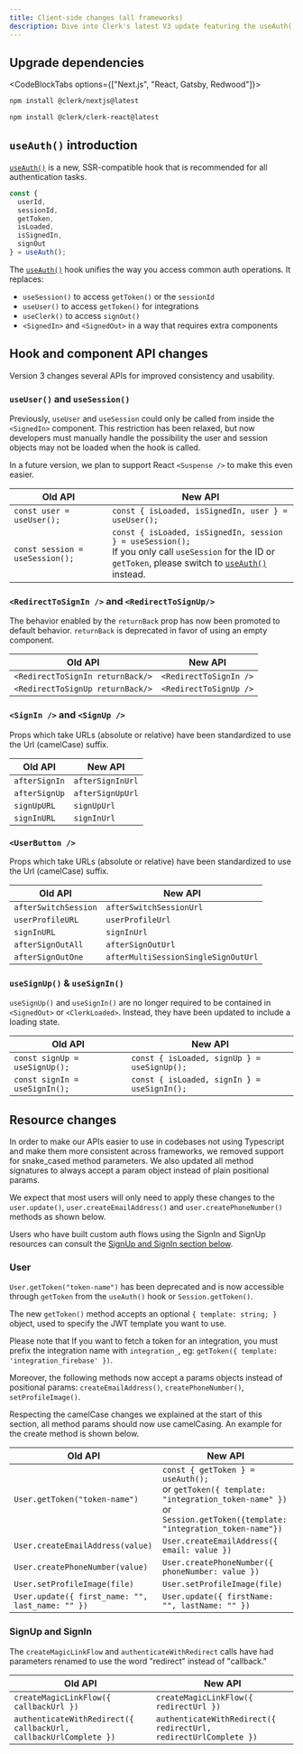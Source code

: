 ```yaml
---
title: Client-side changes (all frameworks)
description: Dive into Clerk's latest V3 update featuring the useAuth() hook, improved API consistency, and streamlined user methods.
---
```


## Upgrade dependencies

<CodeBlockTabs options={["Next.js", "React, Gatsby, Redwood"]}>
```sh filename="terminal"
npm install @clerk/nextjs@latest
```

```sh filename="terminal"
npm install @clerk/clerk-react@latest
```
</CodeBlockTabs>


## `useAuth()` introduction

[`useAuth()`][use-auth] is a new, SSR-compatible hook that is recommended for all authentication tasks.

```jsx
const {
  userId,
  sessionId,
  getToken,
  isLoaded,
  isSignedIn,
  signOut
} = useAuth();
```

The [`useAuth()`][use-auth] hook unifies the way you access common auth operations. It replaces:

- `useSession()` to access `getToken()` or the `sessionId`
- `useUser()` to access `getToken()` for integrations
- `useClerk()` to access `signOut()`
- `<SignedIn>` and `<SignedOut>` in a way that requires extra components

## Hook and component API changes

Version 3 changes several APIs for improved consistency and usability.

### `useUser()` and `useSession()`

Previously, `useUser` and `useSession` could only be called from inside the `<SignedIn>` component. This restriction has been relaxed, but now developers must manually handle the possibility the user and session objects may not be loaded when the hook is called.

In a future version, we plan to support React `<Suspense />` to make this even easier.

| Old API | New API |
| --- | --- |
| `const user = useUser();` | `const { isLoaded, isSignedIn, user } = useUser();` |
| `const session = useSession();` | `const { isLoaded, isSignedIn, session } = useSession();` <br />If you only call `useSession` for the ID or `getToken`, please switch to [`useAuth()`][use-auth] instead. |

### `<RedirectToSignIn />` and `<RedirectToSignUp/>`

The behavior enabled by the `returnBack` prop has now been promoted to default behavior. `returnBack` is deprecated in favor of using an empty component.

| Old API | New API |
| --- | --- |
| `<RedirectToSignIn returnBack/>` | `<RedirectToSignIn />` |
| `<RedirectToSignUp returnBack/>` | `<RedirectToSignUp />` |

### `<SignIn />` and `<SignUp />`

Props which take URLs (absolute or relative) have been standardized to use the Url (camelCase) suffix.

| Old API | New API |
| --- | --- |
| `afterSignIn` | `afterSignInUrl` |
| `afterSignUp` | `afterSignUpUrl` |
| `signUpURL` | `signUpUrl` |
| `signInURL` | `signInUrl` |

### `<UserButton />`

Props which take URLs (absolute or relative) have been standardized to use the Url (camelCase) suffix.

| Old API | New API |
| --- | --- |
| `afterSwitchSession` | `afterSwitchSessionUrl` |
| `userProfileURL` | `userProfileUrl` |
| `signInURL` | `signInUrl` |
| `afterSignOutAll` | `afterSignOutUrl` |
| `afterSignOutOne` | `afterMultiSessionSingleSignOutUrl` |

### `useSignUp()` & `useSignIn()`

`useSignUp()` and `useSignIn()` are no longer required to be contained in `<SignedOut>` or `<ClerkLoaded>`. Instead, they have been updated to include a loading state.

| Old API | New API |
| --- | --- |
| `const signUp = useSignUp();` | `const { isLoaded, signUp } = useSignUp();` |
| `const signIn = useSignIn();` | `const { isLoaded, signIn } = useSignIn();` |

## Resource changes

In order to make our APIs easier to use in codebases not using Typescript and make them more consistent across frameworks, we removed support for snake_cased method parameters. We also updated all method signatures to always accept a param object instead of plain positional params.

We expect that most users will only need to apply these changes to the `user.update()`, `user.createEmailAddress()` and `user.createPhoneNumber()` methods as shown below.

Users who have built custom auth flows using the SignIn and SignUp resources can consult the [SignUp and SignIn section below](#sign-up-and-sign-in).

### User

`User.getToken("token-name")` has been deprecated and is now accessible through `getToken` from the `useAuth()` hook or `Session.getToken()`.

The new `getToken()` method accepts an optional `{ template: string; }` object, used to specify the JWT template you want to use.

Please note that If you want to fetch a token for an integration, you must prefix the integration name with `integration_`, eg: `getToken({ template: 'integration_firebase' })`.

Moreover, the following methods now accept a params objects instead of positional params: `createEmailAddress()`, `createPhoneNumber()`, `setProfileImage()`.

Respecting the camelCase changes we explained at the start of this section, all method params should now use camelCasing. An example for the create method is shown below.

| Old API | New API |
| --- | --- |
| `User.getToken("token-name")` | `const { getToken } = useAuth();` <br />or `getToken({ template: "integration_token-name" })` <br />or `Session.getToken({template: "integration_token-name"})` |
| `User.createEmailAddress(value)` | `User.createEmailAddress({ email: value })` |
| `User.createPhoneNumber(value)` | `User.createPhoneNumber({ phoneNumber: value })` |
| `User.setProfileImage(file)` | `User.setProfileImage(file)` |
| `User.update({ first_name: "", last_name: "" })` | `User.update({ firstName: "", lastName: "" })` |

### SignUp and SignIn

The `createMagicLinkFlow` and `authenticateWithRedirect` calls have had parameters renamed to use the word "redirect" instead of "callback."

| Old API | New API |
| --- | --- |
| `createMagicLinkFlow({ callbackUrl })` | `createMagicLinkFlow({ redirectUrl })` |
| `authenticateWithRedirect({ callbackUrl, callbackUrlComplete })` | `authenticateWithRedirect({ redirectUrl, redirectUrlComplete })` |

[use-auth]: /docs/references/react/use-auth